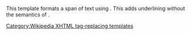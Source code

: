 {{Documentation subpage}}
<!-- PLEASE ADD CATEGORIES AND INTERWIKIS AT THE BOTTOM OF THIS PAGE -->
{{see|MOS:BADEMPHASIS|MOS:QUOTE}}
This template formats a span of text using {{tag|span|params=style="text-decoration: underline;"}}. This adds underlining without the semantics of {{tag|u}}.

{{markup
|<nowiki>{{underline|Lorem ipsum dolor sit amet, consectetur}}</nowiki>
|{{underline|Lorem ipsum dolor sit amet, consectetur}}
}}

<includeonly>
<!-- CATEGORIES AND INTERWIKIS HERE, THANKS -->
[[Category:Text-specific formatting and function templates|{{PAGENAME}}]]
[[Category:Wikipedia XHTML tag-replacing templates]]
[[Category:輸入支援模板|{{PAGENAME}}]]
</includeonly>